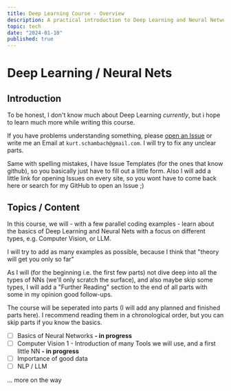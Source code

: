 ```yaml
---
title: Deep Learning Course - Overview
description: A practical introduction to Deep Learning and Neural Networks
topic: tech
date: "2024-01-10"
published: true
---
```


# Deep Learning / Neural Nets

## Introduction

To be honest, I don't know much about Deep Learning *currently*, 
but i hope to learn much more while writing this course.

If you have problems understanding something, please
[open an Issue](https://github.com/kurtschambach/portfolio/issues/) 
or write me an Email at `kurt.schambach@gmail.com`.
I will try to fix any unclear parts.

Same with spelling mistakes, I have Issue Templates (for the ones that know github), 
so you basically just have to fill out a little form.
Also I will add a little link for opening Issues on every site, 
so you wont have to come back here or search for my GitHub to open an Issue ;)

## Topics / Content

In this course, we will - with a few parallel coding examples - 
learn about the basics of Deep Learning and Neural Nets with a focus on different types, e.g. Computer Vision, or LLM.

I will try to add as many examples as possible, because I think that "theory will get you only so far"

As I will (for the beginning i.e. the first few parts) not dive deep into all the types of NNs (we'll only scratch the surface), and also maybe skip some types,
I will add a "Further Reading" section to the end of all parts with some in my opinion good follow-ups.

The course will be seperated into parts (I will add any planned and finished parts here).
I recommend reading them in a chronological order, but you can skip parts if you know the basics.

- [ ] Basics of Neural Networks **- in progress**
- [ ] Computer Vision 1 - Introduction of many Tools we will use, and a first little NN **- in progress**
- [ ] Importance of good data
- [ ] NLP / LLM

... more on the way

